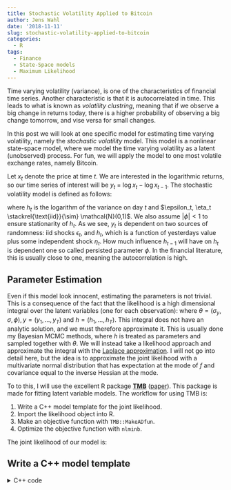 ```yaml
---
title: Stochastic Volatility Applied to Bitcoin
author: Jens Wahl
date: '2018-11-11'
slug: stochastic-volatility-applied-to-bitcoin
categories:
  - R
tags:
  - Finance
  - State-Space models
  - Maximum Likelihood
---
```


\newcommand\R{\mathbb{R}}
\newcommand\N{\mathcal{N}}
\newcommand{\var}{\mathrm{Var}}

Time varying volatility (variance), is one of the characteristics of financial time series. Another characteristic is that it is autocorrelated in time. This leads to what is known as *volatility clustring*, meaning that if we observe a big change in returns today, there is a higher probability of observing a big change tomorrow, and vise versa for small changes. 

In this post we will look at one specific model for estimating time varying volatility, namely the *stochastic volatility* model. This model is a nonlinear state-space model, where we model the time varying volatility as a latent (unobserved) process. For fun, we will apply the model to one most volatile exchange rates, namely Bitcoin. 

Let $x_t$ denote the price at time $t$. We are interested in the logarithmic returns, so our time series of interest will be $y_t$ = $\log x_t - \log x_{t-1}$. The stochastic volatility model is defined as follows: 
\begin{equation}
    \begin{aligned}
        y_t &= \sigma_y e^{h_t/2} \epsilon_t, \quad t = 1, \dots, T, \\
        h_{t+1} &= \phi h_{t} + \sigma \eta_t, \quad t = 1, \dots, T-1,
    \end{aligned}
\end{equation}

where $h_t$ is the logarithm of the variance on day $t$ and $\epsilon_t, \eta_t \stackrel{\text{iid}}{\sim} \mathcal{N}(0,1)$. We also assume $|\phi| < 1$ to ensure stationarity of $h_t$. As we see, $y_t$ is dependent on two sources of randomness: iid shocks $\epsilon_t$, and $h_t$, which is a function of yesterdays value plus some independent shock $\eta_t$. How much influence $h_{t-1}$ will have on $h_t$ is dependent one so called persisted parameter $\phi$. In the financial literature, this is usually close to one, meaning the autocorrelation is high.


## Parameter Estimation
Even if this model look innocent, estimating the parameters is not trivial. This is a consequence of the fact that the likelihood is a high dimensional integral over the latent variables (one for each observation): 
\begin{equation}
  \mathcal{L}(\theta) = \int_{\mathbb{R}^T} f(y,h)dh,
\end{equation}
where $\theta = (\sigma_y, \sigma, \phi), y = (y_1, \ldots ,y_T)$ and $h = (h_1, \ldots, h_T)$. This integral does not have an analytic solution, and we must therefore approximate it. This is usually done my Bayesian MCMC methods, where $h$ is treated as parameters and sampled together with $\theta$. We will instead take a likelihood approach and approximate the integral with the [Laplace approximation](https://en.wikipedia.org/wiki/Laplace%27s_method). I will not go into detail here, but the idea is to approximate the joint likelihood with a multivariate normal distribution that has expectation at the mode of $f$ and covariance equal to the inverse Hessian at the mode.

[comment]: <> (![](/post/2018-11-11-stochastic-volatility-applied-to-bitcoin_files/Plot_laplace_approx.pdf)) 

To to this, I will use the excellent R package [**TMB**](https://github.com/kaskr/adcomp) ([paper](https://arxiv.org/pdf/1509.00660.pdf)). This package is made for fitting latent variable models. The workflow for using TMB is: 

1. Write a C++ model template for the joint likelihood. 
2. Import the likelihood object into R.
3. Make an objective function with `TMB::MakeADfun`.
4. Optimize the objective function with `nlminb`.

The joint likelihood of our model is: 
\begin{align}\label{eq:Likelihood}
  f(y,h) &= f(y|h)f(h) = \prod_{i=1}^T f(y_i|h_i)f(h_i)  = \prod_{i=1}^T f(y_i|h_i) \prod_{j=2}^T f(h_j|h_{j-1}) f(h_1) \\
  &= \prod_{i=1}^T \mathcal{N}(0,e^{h_i} \sigma_y^2) \prod_{j=2}^T \mathcal{N}(\phi h_{j-1}, \sigma^2) \mathcal{N}(0,\sigma^2/(1 - \phi^2))
\end{align}


## Write a C++ model template

<details> <summary> C++ code</summary>

We start by loading the TMB library and defining a helper function $f$, that transform a variable from $\R$ to $[0,1]$. This is done so that we can estimate $\tilde{\phi}$ unconstrained, and then find $\phi = f(\tilde{\phi})$.
```c++
#include<TMB.hpp>

// Helper function for phi
// Transform x from the real line to [-1,1]
template<class Type>
Type f(Type x){
  Type y = (exp(x) -Type(1))/(Type(1) + exp(x));
  return(y);
}
```
We next create our objective function and import our data and parameters. Note that we estimate the standard deviation on log scale. Due to the invariance property of the maximum likelihood estimate, we can estimate the logarithm of the standard deviation and then take the exponential transformation,ensuring that the estimate is greater than zero. The `ADREPORT` tells TMB that we want to report the standard error of the transformed parameters.

```c++
template<class Type> 
Type objective_function<Type>::operator()(){
  // Data
  DATA_VECTOR(y);
  DATA_INTEGER(n); 
  
  // Parameters
  PARAMETER(log_sigma_y); 
  PARAMETER(log_sigma);
  PARAMETER(phi_logit); 
  PARAMETER_VECTOR(h); // Latent process 
  
  // Transform parameters
  Type sigma_y = exp(log_sigma_y);
  Type sigma = exp(log_sigma); 
  Type phi = f(phi_logit); 
  
  ADREPORT(sigma_y); 
  ADREPORT(sigma); 
  ADREPORT(phi); 
```
Next we make our likelihood. Since we implement the negative log likelihood, the products in the likelihood we be replaced with sums.
```c++
// Negative log likelihood
Type nll = 0; 
  
// Contribution from latent process

// Assume stationary distribution
nll -= dnorm(h(0), Type(0), sigma/sqrt(1 - phi*phi), true); 

for(int i = 1; i < n; i++){
  nll -= dnorm(h(i), phi*h(i-1), sigma, true); 
}

// Contribution from observations
for(int i = 0; i < n; i++){
  nll -= dnorm(y(i), Type(0), exp(h(i)/2)*sigma_y, true);
}

// Add estimate for conditional variance 
vector<Type> cond_var = exp(h)*sigma_y*sigma_y; 
ADREPORT(cond_var);

return nll; 
}
```

## Import the likelihood object into R 

We start with compiling our C++ template and loading our data. I downloaded 5 years of data from this [cite](https://www.coindesk.com/price/).  

```r
knitr::opts_chunk$set(warning=FALSE, message=FALSE, cache=FALSE)
library(tidyverse)
library(TMB)
bc <- read_csv("/Users/JensWahl/Desktop/stocvol_bc/BC10112013_10112018_coindesk.csv")
compile("/Users/JensWahl/Desktop/stocvol_bc/sv.cpp")
dyn.load(dynlib("/Users/JensWahl/Desktop/stocvol_bc/sv"))

#set ggplot theme
theme_set(theme_bw())
```

```r
library(TMB)
library(tidyverse)
compile("sv.cpp")
dyn.load(dynlib("sv"))
bc <- read_csv("BC10112013_10112018_coindesk.csv")
```
Lets look at the data: 
```r
bc
```
We are in interested in the log returns of the data, so lets make a helper function for that and transform our data: 
```r
log_returns <- function(price) {
  log_returns <- 100*(log(price) - log(lag(price)))
  return(log_returns)
}

#rename variables and remove na
bc <- bc %>% 
  rename(date = Date, 
         price = `Close Price`) %>% 
  mutate(date = as.Date(date),
         log_ret = log_returns(price)) %>% 
  filter(!is.na(log_ret), !is.na(date))
```

Plot the data: 

```r
p1 <- bc %>% ggplot() + geom_line(aes(date,price)) + ylab("Price")
p2 <- bc %>% ggplot() + geom_line(aes(date, log_ret)) + ylab("Log returns")
gridExtra::grid.arrange(p1,p2, nrow = 2)
```
We can clearly see that the volatility is not constant over time and we can see clusters of high volatility, for example in 2014 and 2015. 
Lets estimate the parameters in our stochastic volatility model.

```r
#Prep for MakeADFun
dat <- list(y = bc$log_ret,
            n = length(bc$log_ret))

param <- list(log_sigma_y = -1,
              log_sigma = -1,
              phi_logit = 3,
              h = rep(0,length(bc$log_ret)))

#Make objective function
obj <- MakeADFun(data = dat, parameters = param, random = "h", DLL = "sv", silent = TRUE)

#Optimize objetive
system.time(opt <- nlminb(obj$par, obj$fn, obj$gr))

#Calculate standard error
rep <- sdreport(obj)
srep <- summary(rep)

```
Lets extract the estimate of our parameters, the latent process $\hat{h}$ and the conditional variance $e^{\hat{h}}\hat{\sigma}_y^2$. 
```r
opt_param <- srep[rownames(srep) %in% c("sigma_y", "sigma", "phi"), ]
opt_param

opt_h <- srep[rownames(srep) == "h", ]

#Plot latent process with standard error 
opt_h <- as.tibble(opt_h) %>% 
  rename(h = Estimate,
         sd = `Std. Error`)

latent_est <- opt_h %>% 
  mutate(h_high = h + 2*sd,
         h_low = h - 2*sd,
         date = bc$date,
         sd_obs = exp(h/2),
         cond_var = srep[rownames(srep) == "cond_var", 1],
         cond_var_high = cond_var + 2*srep[rownames(srep) == "cond_var", 2],
         cond_var_low = cond_var - 2*srep[rownames(srep) == "cond_var", 2])

latent_est %>% ggplot() + geom_line(aes(date,h), color = "black") + 
  geom_line(aes(date, h_high), color = "red") + 
  geom_line(aes(date, h_low), col = "red") + 
  geom_ribbon(aes(x = date, ymax = h_high, ymin = h_low), fill = "red", alpha = 0.1) + 
  ylab("Log Variance")

latent_est %>% ggplot() + geom_line(aes(date, cond_var)) + 
  geom_line(aes(date, cond_var_high), color = "red") + 
  geom_line(aes(date, cond_var_low), col = "red") + 
  geom_ribbon(aes(x = date, ymax = cond_var_high, ymin = cond_var_low), fill = "red", alpha = 0.2) + 
  ylab("Conditional variance")
```

